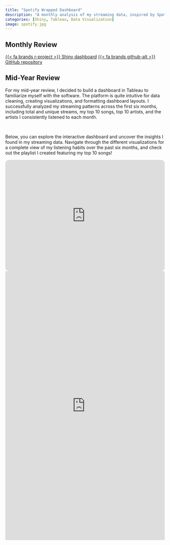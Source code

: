 ```yaml
---
title: "Spotify Wrapped Dashboard"
description: "A monthly analysis of my streaming data, inspired by Spotify’s iconic end-of-year Wrapped."
categories: [Shiny, Tableau, Data Visualization]
image: spotify.jpg
---
```

## Monthly Review

[{{< fa brands r-project >}} Shiny dashboard](https://matteo-torres.shinyapps.io/shinydashboard/){.btn target=_blank}
[{{< fa brands github-alt >}} GitHub repository](https://github.com/matteo-torres/spotify-wrapped){.btn target=_blank}

## Mid-Year Review

:::: {layout="[ 60, 40 ]"}

::: {#first-column}

For my mid-year review, I decided to build a dashboard in Tableau to familiarize myself with the software. The platform is quite intuitive for data cleaning, creating visualizations, and formatting dashboard layouts. I successfully analyzed my streaming patterns across the first six months, including total and unique streams, my top 10 songs, top 10 artists, and the artists I consistently listened to each month.

<br> 

Below, you can explore the interactive dashboard and uncover the insights I found in my streaming data. Navigate through the different visualizations for a complete view of my listening habits over the past six months, and check out the playlist I created featuring my top 10 songs!

:::

::: {#second-column}

<iframe data-testid="embed-iframe" style="border-radius:12px" src="https://open.spotify.com/embed/playlist/4bq5blSPdk7BOzJkllUwh0?utm_source=generator" width="100%" height="352" frameBorder="0" allowfullscreen="" allow="autoplay; clipboard-write; encrypted-media; fullscreen; picture-in-picture" loading="lazy"></iframe>

:::

::::

<iframe 
  src="https://public.tableau.com/views/SpotifyWrapped_17565836113240/SpotifyWrappedDashboard?:embed=y&:display_count=yes&:showVizHome=no&:tabs=no" 
  width="100%" 
  height="850" 
  style="border:none;">
</iframe>
